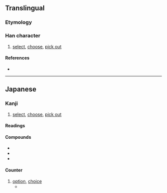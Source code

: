 {{character info/new}}
==Translingual==
{{Han simplified forms|擇|択|择}}

===Etymology===
{{Han simp|擇|f=睪|t=尺}}

===Han character===
{{Han char|rn=64|rad=手|as=04|sn=7|four=|canj=QSO|ids=⿰扌尺}}

# [[select]], [[choose]], [[pick out]]

====References====
* {{Han ref|kx=0422.121|dkj=11902|dj=0770.100|hdz=31844.061|uh=629E|ud=25246}}

----

==Japanese==
{{ja-kanji forms|択|擇}}

===Kanji===
{{ja-kanji|grade=c|rs=手04|kyu=擇}}

# [[select]], [[choose]], [[pick out]]

====Readings====
{{ja-readings
|goon=じゃく
|kanon=たく
|kun=えら-ぶ
}}

====Compounds====
*{{ja-l|採択}}
*{{ja-l|選択}}
*{{ja-l|二者択一}}

====Counter====
{{ja-pos|たく|counter}}

# [[option]], [[choice]]
#* {{ja-usex|緑か黄%色か赤かの三'''択'''|みどり か き%いろ か あか か の さん'''たく'''|three '''options''' of green, yellow or red}}